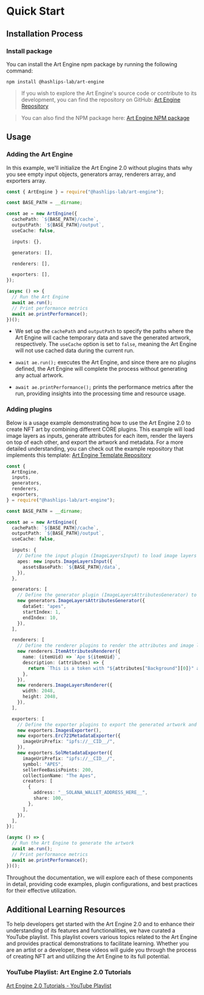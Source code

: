 # Quick Start

## Installation Process

### Install package

You can install the Art Engine npm package by running the following command:

```shell copy
npm install @hashlips-lab/art-engine
```

> If you wish to explore the Art Engine's source code or contribute to its development, you can find the repository on GitHub: [Art Engine Repository](https://github.com/hashlips-lab/hashlips-lab/tree/main/packages/art-engine)

> You can also find the NPM package here: [Art Engine NPM package](https://www.npmjs.com/package/@hashlips-lab/art-engine)

## Usage

### Adding the Art Engine

In this example, we'll initialize the Art Engine 2.0 without plugins thats why you see empty input objects, generators array, renderers array, and exporters array.

```ts copy
const { ArtEngine } = require("@hashlips-lab/art-engine");

const BASE_PATH = __dirname;

const ae = new ArtEngine({
  cachePath: `${BASE_PATH}/cache`,
  outputPath: `${BASE_PATH}/output`,
  useCache: false,

  inputs: {},

  generators: [],

  renderers: [],

  exporters: [],
});

(async () => {
  // Run the Art Engine
  await ae.run();
  // Print performance metrics
  await ae.printPerformance();
})();
```

- We set up the `cachePath` and `outputPath` to specify the paths where the Art Engine will cache temporary data and save the generated artwork, respectively. The `useCache` option is set to `false`, meaning the Art Engine will not use cached data during the current run.

- `await ae.run();` executes the Art Engine, and since there are no plugins defined, the Art Engine will complete the process without generating any actual artwork.
- `await ae.printPerformance();` prints the performance metrics after the run, providing insights into the processing time and resource usage.

### Adding plugins

Below is a usage example demonstrating how to use the Art Engine 2.0 to create NFT art by combining different CORE plugins. This example will load image layers as inputs, generate attributes for each item, render the layers on top of each other, and export the artwork and metadata. For a more detailed understanding, you can check out the example repository that implements this template: [Art Engine Template Repository](https://github.com/hashlips-lab/art-engine-template)

```ts copy
const {
  ArtEngine,
  inputs,
  generators,
  renderers,
  exporters,
} = require("@hashlips-lab/art-engine");

const BASE_PATH = __dirname;

const ae = new ArtEngine({
  cachePath: `${BASE_PATH}/cache`,
  outputPath: `${BASE_PATH}/output`,
  useCache: false,

  inputs: {
    // Define the input plugin (ImageLayersInput) to load image layers
    apes: new inputs.ImageLayersInput({
      assetsBasePath: `${BASE_PATH}/data`,
    }),
  },

  generators: [
    // Define the generator plugin (ImageLayersAttributesGenerator) to generate attributes for each item
    new generators.ImageLayersAttributesGenerator({
      dataSet: "apes",
      startIndex: 1,
      endIndex: 10,
    }),
  ],

  renderers: [
    // Define the renderer plugins to render the attributes and image layers
    new renderers.ItemAttributesRenderer({
      name: (itemUid) => `Ape ${itemUid}`,
      description: (attributes) => {
        return `This is a token with "${attributes["Background"][0]}" as Background`;
      },
    }),
    new renderers.ImageLayersRenderer({
      width: 2048,
      height: 2048,
    }),
  ],

  exporters: [
    // Define the exporter plugins to export the generated artwork and metadata
    new exporters.ImagesExporter(),
    new exporters.Erc721MetadataExporter({
      imageUriPrefix: "ipfs://__CID__/",
    }),
    new exporters.SolMetadataExporter({
      imageUriPrefix: "ipfs://__CID__/",
      symbol: "APES",
      sellerFeeBasisPoints: 200,
      collectionName: "The Apes",
      creators: [
        {
          address: "__SOLANA_WALLET_ADDRESS_HERE__",
          share: 100,
        },
      ],
    }),
  ],
});

(async () => {
  // Run the Art Engine to generate the artwork
  await ae.run();
  // Print performance metrics
  await ae.printPerformance();
})();
```

Throughout the documentation, we will explore each of these components in detail, providing code examples, plugin configurations, and best practices for their effective utilization.

## Additional Learning Resources

To help developers get started with the Art Engine 2.0 and to enhance their understanding of its features and functionalities, we have curated a YouTube playlist. This playlist covers various topics related to the Art Engine and provides practical demonstrations to facilitate learning. Whether you are an artist or a developer, these videos will guide you through the process of creating NFT art and utilizing the Art Engine to its full potential.

### YouTube Playlist: Art Engine 2.0 Tutorials

[Art Engine 2.0 Tutorials - YouTube Playlist](https://www.youtube.com/watch?v=0IRBQ69SkM8&list=PLvfQp12V0hS2GM-Ad9xqx4NVsr80872aQ)
